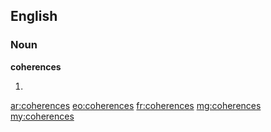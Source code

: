 ==English==

===Noun===
'''coherences'''

# {{plural of|coherence}}

[[ar:coherences]]
[[eo:coherences]]
[[fr:coherences]]
[[mg:coherences]]
[[my:coherences]]